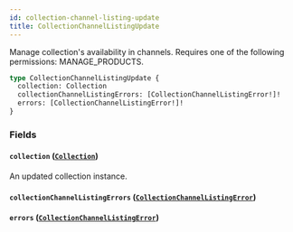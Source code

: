 ```yaml
---
id: collection-channel-listing-update
title: CollectionChannelListingUpdate
---
```


Manage collection's availability in channels. Requires one of the following permissions: MANAGE_PRODUCTS.

```graphql
type CollectionChannelListingUpdate {
  collection: Collection
  collectionChannelListingErrors: [CollectionChannelListingError!]!
  errors: [CollectionChannelListingError!]!
}
```

### Fields

#### `collection` ([`Collection`](../../../developer/api-reference/objects/collection))

An updated collection instance.

#### `collectionChannelListingErrors` ([`CollectionChannelListingError`](../../../developer/api-reference/objects/collection-channel-listing-error))

#### `errors` ([`CollectionChannelListingError`](../../../developer/api-reference/objects/collection-channel-listing-error))
